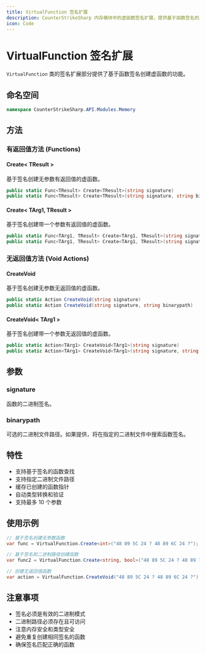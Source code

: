 ```yaml
---
title: VirtualFunction 签名扩展
description: CounterStrikeSharp 内存模块中的虚函数签名扩展，提供基于函数签名的虚函数创建功能
icon: Code
---
```


# VirtualFunction 签名扩展

`VirtualFunction` 类的签名扩展部分提供了基于函数签名创建虚函数的功能。

## 命名空间

```csharp
namespace CounterStrikeSharp.API.Modules.Memory
```

## 方法

### 有返回值方法 (Functions)

#### Create< TResult >

基于签名创建无参数有返回值的虚函数。

```csharp
public static Func<TResult> Create<TResult>(string signature)
public static Func<TResult> Create<TResult>(string signature, string binarypath)
```

#### Create< TArg1, TResult >

基于签名创建带一个参数有返回值的虚函数。

```csharp
public static Func<TArg1, TResult> Create<TArg1, TResult>(string signature)
public static Func<TArg1, TResult> Create<TArg1, TResult>(string signature, string binarypath)
```

### 无返回值方法 (Void Actions)

#### CreateVoid

基于签名创建无参数无返回值的虚函数。

```csharp
public static Action CreateVoid(string signature)
public static Action CreateVoid(string signature, string binarypath)
```

#### CreateVoid< TArg1 >

基于签名创建带一个参数无返回值的虚函数。

```csharp
public static Action<TArg1> CreateVoid<TArg1>(string signature)
public static Action<TArg1> CreateVoid<TArg1>(string signature, string binarypath)
```

## 参数

### signature

函数的二进制签名。

### binarypath

可选的二进制文件路径。如果提供，将在指定的二进制文件中搜索函数签名。

## 特性

- 支持基于签名的函数查找
- 支持指定二进制文件路径
- 缓存已创建的函数指针
- 自动类型转换和验证
- 支持最多 10 个参数

## 使用示例

```csharp
// 基于签名创建无参数函数
var func = VirtualFunction.Create<int>("48 89 5C 24 ? 48 89 6C 24 ?");

// 基于签名和二进制路径创建函数
var func2 = VirtualFunction.Create<string, bool>("48 89 5C 24 ? 48 89 74 24 ?", "server.dll");

// 创建无返回值函数
var action = VirtualFunction.CreateVoid("48 89 5C 24 ? 48 89 6C 24 ?");
```

## 注意事项

- 签名必须是有效的二进制模式
- 二进制路径必须存在且可访问
- 注意内存安全和类型安全
- 避免重复创建相同签名的函数
- 确保签名匹配正确的函数 
